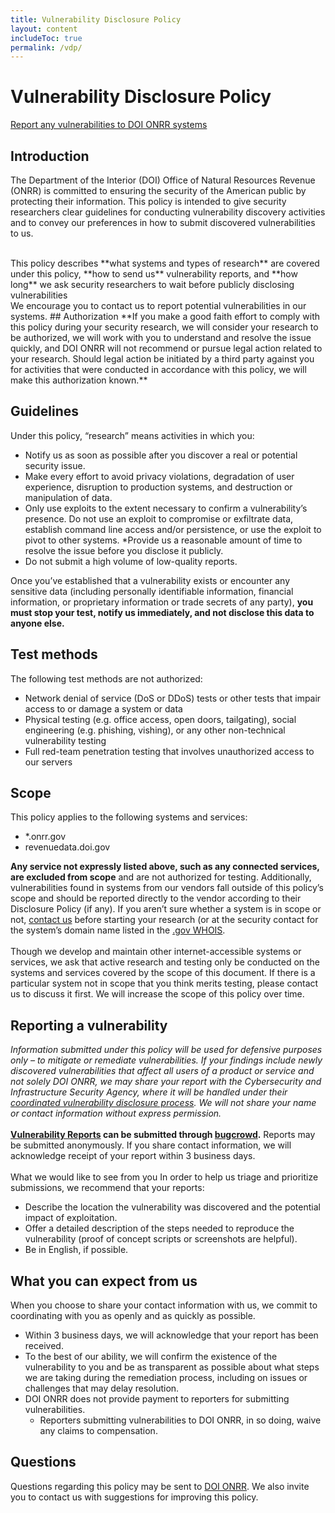 ```yaml
---
title: Vulnerability Disclosure Policy
layout: content
includeToc: true
permalink: /vdp/
---
```


# Vulnerability Disclosure Policy
[Report any vulnerabilities to DOI ONRR systems]( https://bugcrowd.com/onrr-vdp)

## Introduction
The Department of the Interior (DOI) Office of Natural Resources Revenue (ONRR) is committed to ensuring the security of the American public by protecting their information. This policy is intended to give security researchers clear guidelines for conducting vulnerability discovery activities and to convey our preferences in how to submit discovered vulnerabilities to us.

<br />
This policy describes **what systems and types of research** are covered under this policy, **how to send us** vulnerability reports, and **how long** we ask security researchers to wait before publicly disclosing vulnerabilities

<br />
We encourage you to contact us to report potential vulnerabilities in our systems.
## Authorization
**If you make a good faith effort to comply with this policy during your security research, we will consider your research to be authorized, we will work with you to understand and resolve the issue quickly, and DOI ONRR will not recommend or pursue legal action related to your research. Should legal action be initiated by a third party against you for activities that were conducted in accordance with this policy, we will make this authorization known.**

## Guidelines
Under this policy, “research” means activities in which you:
* Notify us as soon as possible after you discover a real or potential security issue.
* Make every effort to avoid privacy violations, degradation of user experience, disruption to production systems, and destruction or manipulation of data.
* Only use exploits to the extent necessary to confirm a vulnerability’s presence. Do not use an exploit to compromise or exfiltrate data, establish command line access and/or persistence, or use the exploit to pivot to other systems.
*Provide us a reasonable amount of time to resolve the issue before you disclose it publicly.
* Do not submit a high volume of low-quality reports.

Once you’ve established that a vulnerability exists or encounter any sensitive data (including personally identifiable information, financial information, or proprietary information or trade secrets of any party), **you must stop your test, notify us immediately, and not disclose this data to anyone else.**
## Test methods
The following test methods are not authorized:
* Network denial of service (DoS or DDoS) tests or other tests that impair access to or damage a system or data
* Physical testing (e.g. office access, open doors, tailgating), social engineering (e.g. phishing, vishing), or any other non-technical vulnerability testing
* Full red-team penetration testing that involves unauthorized access to our servers

## Scope
This policy applies to the following systems and services:
* *.onrr.gov
* revenuedata.doi.gov

**Any service not expressly listed above, such as any connected services, are excluded from scope** and are not authorized for testing. Additionally, vulnerabilities found in systems from our vendors fall outside of this policy’s scope and should be reported directly to the vendor according to their Disclosure Policy (if any). If you aren’t sure whether a system is in scope or not, [contact us]( mailto:EnterpriseITServiceDesk@bsee.gov) before starting your research (or at the security contact for the system’s domain name listed in the [.gov WHOIS]( https://domains.dotgov.gov/dotgov-web/registration/whois.xhtml).<br>
<br />
Though we develop and maintain other internet-accessible systems or services, we ask that active research and testing only be conducted on the systems and services covered by the scope of this document. If there is a particular system not in scope that you think merits testing, please contact us to discuss it first. We will increase the scope of this policy over time.

## Reporting a vulnerability
*Information submitted under this policy will be used for defensive purposes only – to mitigate or remediate vulnerabilities. If your findings include newly discovered vulnerabilities that affect all users of a product or service and not solely DOI ONRR, we may share your report with the Cybersecurity and Infrastructure Security Agency, where it will be handled under their [coordinated vulnerability disclosure process]( https://www.cisa.gov/coordinated-vulnerability-disclosure-process). We will not share your name or contact information without express permission.*<br />
<br />
**[Vulnerability Reports]( https://bugcrowd.com/onrr-vdp) can be submitted through [bugcrowd]( https://bugcrowd.com/onrr-vdp).** Reports may be submitted anonymously. If you share contact information, we will acknowledge receipt of your report within 3 business days.<br />
<br />
What we would like to see from you
In order to help us triage and prioritize submissions, we recommend that your reports:
* Describe the location the vulnerability was discovered and the potential impact of exploitation.
* Offer a detailed description of the steps needed to reproduce the vulnerability (proof of concept scripts or screenshots are helpful).
* Be in English, if possible.

## What you can expect from us
When you choose to share your contact information with us, we commit to coordinating with you as openly and as quickly as possible.
* Within 3 business days, we will acknowledge that your report has been received.
* To the best of our ability, we will confirm the existence of the vulnerability to you and be as transparent as possible about what steps we are taking during the remediation process, including on issues or challenges that may delay resolution.
* DOI ONRR does not provide payment to reporters for submitting vulnerabilities.
  * Reporters submitting vulnerabilities to DOI ONRR, in so doing, waive any claims to compensation.

## Questions
Questions regarding this policy may be sent to [DOI ONRR](mailto:EnterpriseITServiceDesk@bsee.gov). We also invite you to contact us with suggestions for improving this policy.
